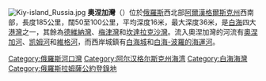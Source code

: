 [[File:Kiy-island_Russia.jpg|thumb]]
'''奧涅加灣'''（{{lang-ru|Онежская губа、Онежский залив}}）位於[[俄羅斯|俄羅斯]]西北部[[阿爾漢格爾斯克州|阿爾漢格爾斯克州]]西南部，長度185公里，闊50至100公里，平均深度16米，最大深度36米，是[[白海|白海]]四大[[港灣|港灣]]之一，其餘為[[德維納灣|德維納灣]]、[[梅津灣|梅津灣]]和[[坎達拉克沙灣|坎達拉克沙灣]]。流入奧涅加灣的河流有[[奧涅加河|奧涅加河]]、[[凯姆河|凯姆河]]和[[維格河|維格河]]，而西岸城鎮有[[白海城|白海城]]和[[白海-波羅的海運河|白海-波羅的海運河]]。

{{coord|64|20|N|36|30|E|region:RU_type:waterbody|display=title}}

{{DEFAULTSORT:Onega}}
[[Category:俄羅斯河口灣|Category:俄羅斯河口灣]]
[[Category:阿尔汉格尔斯克州海湾|Category:阿尔汉格尔斯克州海湾]]
[[Category:白海海灣|Category:白海海灣]]
[[Category:俄羅斯拉姆薩公約登錄地|Category:俄羅斯拉姆薩公約登錄地]]

{{Russia-geo-stub}}